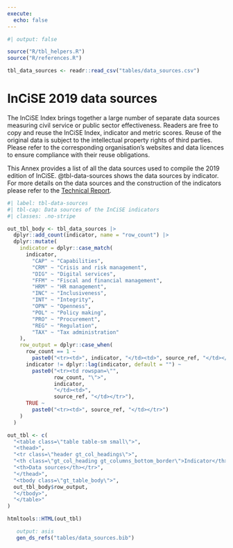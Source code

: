 ```yaml
---
execute:
  echo: false
---
```


```r
#| output: false

source("R/tbl_helpers.R")
source("R/references.R")

tbl_data_sources <- readr::read_csv("tables/data_sources.csv")

```

# InCiSE 2019 data sources {#sec-data-sources}

The InCiSE Index brings together a large number of separate data sources
measuring civil service or public sector effectiveness. Readers are free to
copy and reuse the InCiSE Index, indicator and metric scores. Reuse of the
original data is subject to the intellectual property rights of third parties.
Please refer to the corresponding organisation's websites and data licences to
ensure compliance with their reuse obligations.

This Annex provides a list of all the data sources used to compile the 2019
edition of InCiSE. @tbl-data-sources shows the data sources by indicator. For
more details on the data sources and the construction of the indicators please
refer to the [Technical Report](http://incise-project.github.io/incise2019-techreport/).

```r
#| label: tbl-data-sources
#| tbl-cap: Data sources of the InCiSE indicators
#| classes: .no-stripe

out_tbl_body <- tbl_data_sources |>
  dplyr::add_count(indicator, name = "row_count") |>
  dplyr::mutate(
    indicator = dplyr::case_match(
      indicator,
        "CAP" ~ "Capabilities",
        "CRM" ~ "Crisis and risk management",
        "DIG" ~ "Digital services",
        "FFM" ~ "Fiscal and financial management",
        "HRM" ~ "HR management",
        "INC" ~ "Inclusiveness",
        "INT" ~ "Integrity",
        "OPN" ~ "Openness",
        "POL" ~ "Policy making",
        "PRO" ~ "Procurement",
        "REG" ~ "Regulation",
        "TAX" ~ "Tax administration"
    ),
    row_output = dplyr::case_when(
      row_count == 1 ~ 
        paste0("<tr><td>", indicator, "</td><td>", source_ref, "</td></tr>"),
      indicator != dplyr::lag(indicator, default = "") ~ 
        paste0("<tr><td rowspan=\"", 
               row_count, "\">", 
               indicator,
               "</td><td>",
               source_ref, "</td></tr>"),
      TRUE ~ 
        paste0("<tr><td>", source_ref, "</td></tr>")
    )
  )

out_tbl <- c(
  "<table class=\"table table-sm small\">",
  "<thead>",
  "<tr class=\"header gt_col_headings\">",
  "<th class=\"gt_col_heading gt_columns_bottom_border\">Indicator</th>",
  "<th>Data sources</th></tr>",
  "</thead>",
  "<tbody class=\"gt_table_body\">",
  out_tbl_body$row_output,
  "</tbody>",
  "</table>"
)

htmltools::HTML(out_tbl)

```

::: {#data-source-refs .references .hanging-indent}
```r
#| output: asis
gen_ds_refs("tables/data_sources.bib")
```
:::
